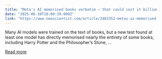 ```yaml
---
title: "Meta's AI memorised books verbatim – that could cost it billions"
date: "2025-06-10T18:00:39.000Z"
link: "https://www.newscientist.com/article/2483352-metas-ai-memorised-books-verbatim-that-could-cost-it-billions/?utm_campaign=RSS%7CNSNS&utm_source=NSNS&utm_medium=RSS&utm_content=technology"
---
```


Many AI models were trained on the text of books, but a new test found at least one model has directly memorised nearly the entirety of some books, including Harry Potter and the Philosopher’s Stone, ...

[Read more](https://www.newscientist.com/article/2483352-metas-ai-memorised-books-verbatim-that-could-cost-it-billions/?utm_campaign=RSS%7CNSNS&utm_source=NSNS&utm_medium=RSS&utm_content=technology)
